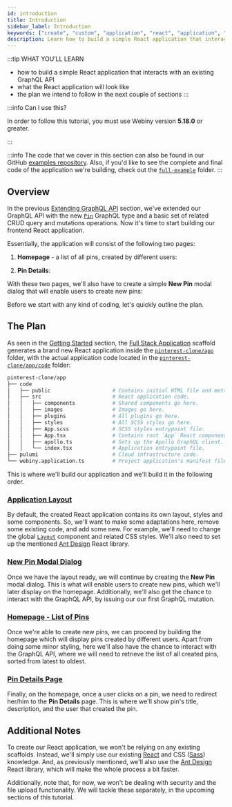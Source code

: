 ```yaml
---
id: introduction
title: Introduction
sidebar_label: Introduction
keywords: ["create", "custom", "application", "react", "application", "introduction"]
description: Learn how to build a simple React application that interacts with a GraphQL API.
---
```



:::tip WHAT YOU’LL LEARN

- how to build a simple React application that interacts with an existing GraphQL API
- what the React application will look like
- the plan we intend to follow in the next couple of sections
:::

:::info Can I use this?

In order to follow this tutorial, you must use Webiny version **5.18.0** or greater.

:::

:::info
The code that we cover in this section can also be found in our GitHub [examples repository](https://github.com/webiny/webiny-examples/tree/master/create-custom-application/04-react-application/01-introduction). Also, if you'd like to see the complete and final code of the application we're building, check out the [`full-example`](https://github.com/webiny/webiny-examples/tree/master/create-custom-application/full-example) folder.
:::

## Overview

In the previous [Extending GraphQL API](/docs/tutorials/create-custom-application/graphql-api) section, we've extended our GraphQL API with the new [`Pin`](https://github.com/webiny/webiny-examples/blob/master/create-custom-application/04-react-application/01-introduction/pinterest-clone/api/code/graphql/src/plugins/scaffolds/pins/typeDefs.ts#L2) GraphQL type and a basic set of related CRUD query and mutations operations. Now it's time to start building our frontend React application.

Essentially, the application will consist of the following two pages:

1. **Homepage** - a list of all pins, created by different users:

<CenteredImage src={viewPins} alt="The Pinterest Clone Application" />


2. **Pin Details**:

<CenteredImage shadow={viewPins} alt="Viewing a Pin" src={viewPin} />

With these two pages, we'll also have to create a simple **New Pin** modal dialog that will enable users to create new pins:

<CenteredImage src={newPinModalDialog} alt="New Pin Modal Dialog" />

Before we start with any kind of coding, let's quickly outline the plan.

## The Plan

As seen in the [Getting Started](/docs/tutorials/create-custom-application/getting-started) section, the [Full Stack Application](/docs/how-to-guides/scaffolding/full-stack-application) scaffold generates a brand new React application inside the [`pinterest-clone/app`](https://github.com/webiny/webiny-examples/tree/master/create-custom-application/04-react-application/01-introduction/pinterest-clone/app) folder, with the actual application code located in the [`pinterest-clone/app/code`](https://github.com/webiny/webiny-examples/tree/master/create-custom-application/04-react-application/01-introduction/pinterest-clone/app/code) folder:

```bash title="React Application Files and Folders (Some Files Removed for Brevity)"
pinterest-clone/app
├── code
│   ├── public                    # Contains initial HTML file and meta files.
│   ├── src                       # React application code.
│   │   ├── components            # Shared components go here.
│   │   ├── images                # Images go here.
│   │   ├── plugins               # All plugins go here.
│   │   ├── styles                # All SCSS styles go here.
│   │   ├── App.scss              # SCSS styles entrypoint file.
│   │   ├── App.tsx               # Contains root `App` React component.
│   │   ├── apollo.ts             # Sets up the Apollo GraphQL client.
│   │   └── index.tsx             # Application entrypoint file.
├── pulumi                        # Cloud infrastructure code.
└── webiny.application.ts         # Project application's manifest file.
```

This is where we'll build our application and we'll build it in the following order.

### [Application Layout](/docs/tutorials/create-custom-application/react-application/layout)

By default, the created React application contains its own layout, styles and some components. So, we'll want to make some adaptations here, remove some existing code, and add some new. For example, we'll need to change the global [`Layout`](https://github.com/webiny/webiny-examples/blob/master/create-custom-application/04-react-application/01-introduction/pinterest-clone/app/code/src/components/Layout.tsx#L14) component and related CSS styles. We'll also need to set up the mentioned [Ant Design](https://ant.design/docs/react/introduce) React library.

### [New Pin Modal Dialog](/docs/tutorials/create-custom-application/react-application/new-pin-modal-dialog)

Once we have the layout ready, we will continue by creating the **New Pin** modal dialog. This is what will enable users to create new pins, which we'll later display on the homepage. Additionally, we'll also get the chance to interact with the GraphQL API, by issuing our our first GraphQL mutation.

### [Homepage - List of Pins](/docs/tutorials/create-custom-application/react-application/homepage)

Once we're able to create new pins, we can proceed by building the homepage which will display pins created by different users. Apart from doing some minor styling, here we'll also have the chance to interact with the GraphQL API, where we will need to retrieve the list of all created pins, sorted from latest to oldest.

### [Pin Details Page](/docs/tutorials/create-custom-application/react-application/pin-details-page)

Finally, on the homepage, once a user clicks on a pin, we need to redirect her/him to the **Pin Details** page. This is where we'll show pin's title, description, and the user that created the pin.

## Additional Notes

To create our React application, we won't be relying on any existing scaffolds. Instead, we'll simply use our existing [React](https://reactjs.org/) and CSS ([Sass](https://sass-lang.com/)) knowledge. And, as previously mentioned, we'll also use the [Ant Design](https://ant.design/docs/react/introduce) React library, which will make the whole process a bit faster.

Additionally, note that, for now, we won't be dealing with security and the file upload functionality. We will tackle these separately, in the upcoming sections of this tutorial.

